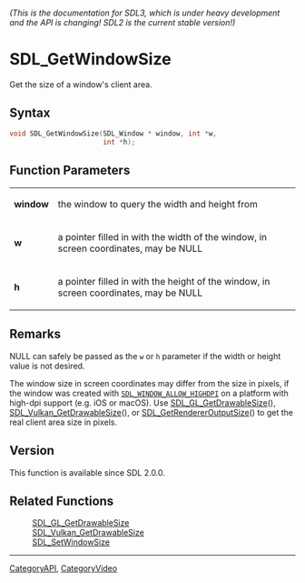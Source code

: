 ====== (This is the documentation for SDL3, which is under heavy development and the API is changing! SDL2 is the current stable version!) ======
= SDL_GetWindowSize =

Get the size of a window's client area.

== Syntax ==

<syntaxhighlight lang='c'>
void SDL_GetWindowSize(SDL_Window * window, int *w,
                       int *h);
</syntaxhighlight>

== Function Parameters ==

{|
|'''window'''
|the window to query the width and height from
|-
|'''w'''
|a pointer filled in with the width of the window, in screen coordinates, may be NULL
|-
|'''h'''
|a pointer filled in with the height of the window, in screen coordinates, may be NULL
|}

== Remarks ==

NULL can safely be passed as the <code>w</code> or <code>h</code> parameter
if the width or height value is not desired.

The window size in screen coordinates may differ from the size in pixels,
if the window was created with <code>[[SDL_WINDOW_ALLOW_HIGHDPI]]</code> on
a platform with high-dpi support (e.g. iOS or macOS). Use
[[SDL_GL_GetDrawableSize]](), [[SDL_Vulkan_GetDrawableSize]](), or
[[SDL_GetRendererOutputSize]]() to get the real client area size in pixels.

== Version ==

This function is available since SDL 2.0.0.

== Related Functions ==

:[[SDL_GL_GetDrawableSize]]
:[[SDL_Vulkan_GetDrawableSize]]
:[[SDL_SetWindowSize]]

----
[[CategoryAPI]], [[CategoryVideo]]



